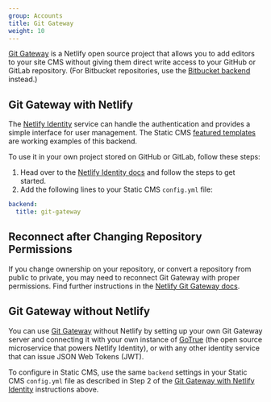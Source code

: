 ```yaml
---
group: Accounts
title: Git Gateway
weight: 10
---
```


[Git Gateway](https://github.com/netlify/git-gateway) is a Netlify open source project that allows you to add editors to your site CMS without giving them direct write access to your GitHub or GitLab repository. (For Bitbucket repositories, use the [Bitbucket backend](/docs/bitbucket-backend/) instead.)

## Git Gateway with Netlify

The [Netlify Identity](https://www.netlify.com/docs/identity/) service can handle the authentication and provides a simple interface for user management. The Static CMS [featured templates](/docs/start-with-a-template) are working examples of this backend.

To use it in your own project stored on GitHub or GitLab, follow these steps:

1. Head over to the [Netlify Identity docs](https://www.netlify.com/docs/identity) and follow the steps to get started.
2. Add the following lines to your Static CMS `config.yml` file:

```yaml
backend:
  title: git-gateway
```

## Reconnect after Changing Repository Permissions

If you change ownership on your repository, or convert a repository from public to private, you may need to reconnect Git Gateway with proper permissions. Find further instructions in the [Netlify Git Gateway docs](https://www.netlify.com/docs/git-gateway/#reconnect-after-changing-repository-permissions).

## Git Gateway without Netlify

You can use [Git Gateway](https://github.com/netlify/git-gateway) without Netlify by setting up your own Git Gateway server and connecting it with your own instance of [GoTrue](https://www.gotrueapi.org) (the open source microservice that powers Netlify Identity), or with any other identity service that can issue JSON Web Tokens (JWT).

To configure in Static CMS, use the same `backend` settings in your Static CMS `config.yml` file as described in Step 2 of the [Git Gateway with Netlify Identity](#git-gateway-with-netlify-identity) instructions above.
